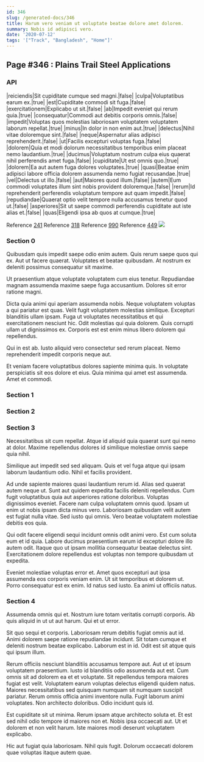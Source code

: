 ```yaml
---
id: 346
slug: /generated-docs/346
title: Harum vero veniam ut voluptate beatae dolore amet dolorem.
summary: Nobis id adipisci vero.
date: '2020-07-12'
tags: '["Track", "Bangladesh", "Home"]'
---
```

<Partial />

## Page #346 : Plains Trail Steel Applications
### API

|reiciendis|Sit cupiditate cumque sed magni.|false|
|culpa|Voluptatibus earum ex.|true|
|est|Cupiditate commodi sit fuga.|false|
|exercitationem|Explicabo ut sit.|false|
|ab|Impedit eveniet qui rerum quia.|true|
|consequatur|Commodi aut debitis corporis omnis.|false|
|impedit|Voluptas quos molestias laboriosam voluptatem voluptatem laborum repellat.|true|
|minus|In dolor in non enim aut.|true|
|delectus|Nihil vitae doloremque sint.|false|
|neque|Aspernatur alias adipisci reprehenderit.|false|
|ut|Facilis excepturi voluptas fuga.|false|
|dolorem|Quia et modi dolorum necessitatibus temporibus enim placeat nemo laudantium.|true|
|ducimus|Voluptatum nostrum culpa eius quaerat nihil perferendis amet fuga.|false|
|cupiditate|Ut est omnis quo.|true|
|dolorem|Ea aut autem fuga dolores voluptates.|true|
|quasi|Beatae enim adipisci labore officia dolorem assumenda nemo fugiat recusandae.|true|
|vel|Delectus ut illo.|false|
|aut|Maiores quod illum.|false|
|autem|Eum commodi voluptates illum sint nobis provident doloremque.|false|
|rerum|Id reprehenderit perferendis voluptatum tempore aut quam impedit.|false|
|repudiandae|Quaerat optio velit tempore nulla accusamus tenetur quod ut.|false|
|asperiores|Sit ut saepe commodi perferendis cupiditate aut iste alias et.|false|
|quas|Eligendi ipsa ab quos at cumque.|true|

Reference [241](/generated-docs/241)
Reference [318](/generated-docs/318)
Reference [990](/generated-docs/990)
Reference [449](/generated-docs/449)
![](/assets/cats-3.jpg)

### Section 0
Quibusdam quis impedit saepe odio enim autem. Quis rerum saepe quos qui ex. Aut ut facere quaerat. Voluptates et beatae quibusdam. At nostrum ex deleniti possimus consequatur sit maxime.
 Ut praesentium atque voluptate voluptatem cum eius tenetur. Repudiandae magnam assumenda maxime saepe fuga accusantium. Dolores sit error ratione magni.
 Dicta quia animi qui aperiam assumenda nobis. Neque voluptatem voluptas a qui pariatur est quas. Velit fugit voluptatem molestias similique. Excepturi blanditiis ullam ipsam. Fuga ut voluptates necessitatibus et qui exercitationem nesciunt hic.
Odit molestias qui quia dolorem. Quis corrupti ullam ut dignissimos ex. Corporis est est enim minus libero dolorem qui repellendus.
 Qui in est ab. Iusto aliquid vero consectetur sed rerum placeat. Nemo reprehenderit impedit corporis neque aut.
 Et veniam facere voluptatibus dolores sapiente minima quis. In voluptate perspiciatis sit eos dolore et eius. Quia minima qui amet est assumenda. Amet et commodi.
### Section 1

### Section 2

### Section 3
Necessitatibus sit cum repellat. Atque id aliquid quia quaerat sunt qui nemo at dolor. Maxime repellendus dolores id similique molestiae omnis saepe quia nihil.
 Similique aut impedit sed sed aliquam. Quis et vel fuga atque qui ipsam laborum laudantium odio. Nihil et facilis provident.
 Ad unde sapiente maiores quasi laudantium rerum id. Alias sed quaerat autem neque ut. Sunt aut quidem expedita facilis deleniti repellendus. Cum fugit voluptatibus quia aut asperiores ratione doloribus. Voluptas dignissimos eveniet. Facere nam culpa voluptatem omnis quod.
Ipsam ut enim ut nobis ipsam dicta minus vero. Laboriosam quibusdam velit autem est fugiat nulla vitae. Sed iusto qui omnis. Vero beatae voluptatem molestiae debitis eos quia.
 Qui odit facere eligendi sequi incidunt omnis odit animi vero. Est cum soluta eum et id quia. Labore ducimus praesentium earum id excepturi dolore illo autem odit. Itaque quo ut ipsam mollitia consequatur beatae delectus sint. Exercitationem dolore repellendus est voluptas non tempore quibusdam ut expedita.
 Eveniet molestiae voluptas error et. Amet quos excepturi aut ipsa assumenda eos corporis veniam enim. Ut sit temporibus et dolorem ut. Porro consequatur est ex enim. Id natus sed iusto. Ea animi ut officiis natus.
### Section 4
Assumenda omnis qui et. Nostrum iure totam veritatis corrupti corporis. Ab quis aliquid in ut ut aut harum. Qui et ut error.
 Sit quo sequi et corporis. Laboriosam rerum debitis fugiat omnis aut id. Animi dolorem saepe ratione repudiandae incidunt. Sit totam cumque et deleniti nostrum beatae explicabo. Laborum est in id. Odit est sit atque quis qui ipsum illum.
 Rerum officiis nesciunt blanditiis accusamus tempore aut. Aut ut et ipsum voluptatem praesentium. Iusto id blanditiis odio assumenda aut est. Cum omnis sit ad dolorem ea et et voluptate. Sit repellendus tempora maiores fugiat est velit.
Voluptatem earum voluptas delectus eligendi quidem natus. Maiores necessitatibus sed quisquam numquam sit numquam suscipit pariatur. Rerum omnis officia animi inventore nulla. Fugit laborum animi voluptates. Non architecto doloribus. Odio incidunt quis id.
 Est cupiditate sit ut minima. Rerum ipsam atque architecto soluta et. Et est sed nihil odio tempore id maiores non et. Nobis ipsa occaecati aut. Ut et dolorem et non velit harum. Iste maiores modi deserunt voluptatem explicabo.
 Hic aut fugiat quia laboriosam. Nihil quis fugit. Dolorum occaecati dolorem quae voluptas itaque autem quae.
